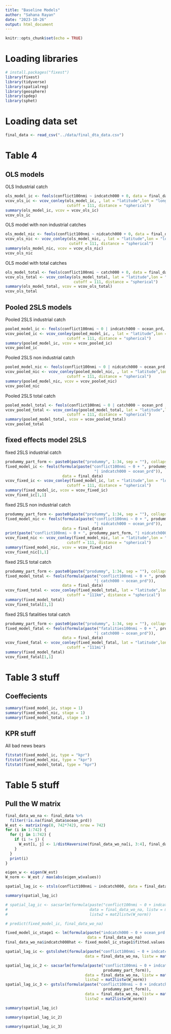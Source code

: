 ```yaml
---
title: "Baseline Models"
author: "Sahana Rayan"
date: "2023-10-26"
output: html_document
---
```


```r
knitr::opts_chunk$set(echo = TRUE)
```



# Loading libraries


```r
# install.packages("fixest")
library(fixest)
library(tidyverse)
library(spatialreg)
library(geosphere)
library(spdep)
library(sphet)
```

# Loading data set

```r
final_data <- read_csv("../data/final_dta_data.csv")
```

# Table 4

## OLS models
OLS Industrial catch
```r
ols_model_ic <- feols(conflict100nmi ~ indcatch000 + 0, data = final_data)
vcov_ols_ic <- vcov_conley(ols_model_ic, , lat = "latitude",lon = "longitude", 
                           cutoff = 111, distance = "spherical")
summary(ols_model_ic, vcov = vcov_ols_ic)
vcov_ols_ic
```

OLS model with non industrial catches

```r
ols_model_nic <- feols(conflict100nmi ~ nidcatch000 + 0, data = final_data)
vcov_ols_nic <- vcov_conley(ols_model_nic, , lat = "latitude",lon = "longitude", 
                            cutoff = 111, distance = "spherical")
summary(ols_model_nic, vcov = vcov_ols_nic)
vcov_ols_nic
```

OLS model with total catches

```r
ols_model_total <- feols(conflict100nmi ~ catch000 + 0, data = final_data)
vcov_ols_total <- vcov_conley(ols_model_total, lat = "latitude",lon = "longitude", 
                              cutoff = 111, distance = "spherical")
summary(ols_model_total, vcov = vcov_ols_total)
vcov_ols_total
```


## Pooled 2SLS models

Pooled 2SLS industrial catch
```r
pooled_model_ic <- feols(conflict100nmi ~ 0 | indcatch000 ~ ocean_prd, data = final_data)
vcov_pooled_ic <- vcov_conley(pooled_model_ic, , lat = "latitude",lon = "longitude", 
                           cutoff = 111, distance = "spherical")
summary(pooled_model_ic, vcov = vcov_pooled_ic)
vcov_pooled_ic
```

Pooled 2SLS non industrial catch
```r
pooled_model_nic <- feols(conflict100nmi ~ 0 | nidcatch000 ~ ocean_prd, data = final_data)
vcov_pooled_nic <- vcov_conley(pooled_model_nic, , lat = "latitude",lon = "longitude", 
                           cutoff = 111, distance = "spherical")
summary(pooled_model_nic, vcov = vcov_pooled_nic)
vcov_pooled_nic
```

Pooled 2SLS total catch
```r
pooled_model_total <- feols(conflict100nmi ~ 0 | catch000 ~ ocean_prd , data = final_data)
vcov_pooled_total <- vcov_conley(pooled_model_total, lat = "latitude",lon = "longitude", 
                           cutoff = 111, distance = "spherical")
summary(pooled_model_total, vcov = vcov_pooled_total)
vcov_pooled_total
```


## fixed effects model 2SLS


fixed  2SLS industrial catch
```r
prodummy_part_form <- paste0(paste("prodummy", 1:34, sep = ""), collapse= " + ")
fixed_model_ic <- feols(formula(paste("conflict100nmi ~ 0 + ", prodummy_part_form, 
                                       "| indcatch000 ~ ocean_prd")), 
                         data = final_data)
vcov_fixed_ic <- vcov_conley(fixed_model_ic, lat = "latitude",lon = "longitude", 
                           cutoff = 111, distance = "spherical")
summary(fixed_model_ic, vcov = vcov_fixed_ic)
vcov_fixed_ic[1,1]
```





fixed  2SLS non industrial catch
```r
prodummy_part_form <- paste0(paste("prodummy", 1:34, sep = ""), collapse= " + ")
fixed_model_nic <- feols(formula(paste("conflict100nmi ~ 0 + ", prodummy_part_form, 
                                       "| nidcatch000 ~ ocean_prd")), 
                         data = final_data)
print(paste("conflict100nmi ~ 0 + ", prodummy_part_form, "| nidcatch000 ~ ocean_prd"))
vcov_fixed_nic <- vcov_conley(fixed_model_nic, lat = "latitude",lon = "longitude", 
                           cutoff = 111, distance = "spherical")
summary(fixed_model_nic, vcov = vcov_fixed_nic)
vcov_fixed_nic[1,1]
```

fixed  2SLS total catch
```r
prodummy_part_form <- paste0(paste("prodummy", 1:34, sep = ""), collapse= " + ")
fixed_model_total <- feols(formula(paste("conflict100nmi ~ 0 + ", prodummy_part_form, 
                                       "| catch000 ~ ocean_prd")), 
                         data = final_data)
vcov_fixed_total <- vcov_conley(fixed_model_total, lat = "latitude",lon = "longitude", 
                           cutoff = "111km", distance = "spherical")
summary(fixed_model_total)
vcov_fixed_total[1,1]
```

fixed  2SLS fatalities total catch
```r
prodummy_part_form <- paste0(paste("prodummy", 1:34, sep = ""), collapse= " + ")
fixed_model_fatal <- feols(formula(paste("fatalities100nmi ~ 0 + ", prodummy_part_form, 
                                       "| catch000 ~ ocean_prd")), 
                         data = final_data)
vcov_fixed_fatal <- vcov_conley(fixed_model_fatal, lat = "latitude",lon = "longitude", 
                           cutoff = "111mi")
summary(fixed_model_fatal)
vcov_fixed_fatal[1,1]
```

# Table 3 stuff

## Coeffecients
```r
summary(fixed_model_ic, stage = 1)
summary(fixed_model_nic, stage = 1)
summary(fixed_model_total, stage = 1)
```


## KPR stuff
All bad news bears
```r
fitstat(fixed_model_ic, type = "kpr")
fitstat(fixed_model_nic, type = "kpr")
fitstat(fixed_model_total, type = "kpr")
```


# Table 5 stuff

## Pull the W matrix
```r
final_data_wo_na <- final_data %>% 
  filter(!is.na(final_data$ocean_prd))
W_est <- matrix(rep(0, 742*742), nrow = 742)
for (i in 1:742) {
  for (j in 1:742) {
    if (i != j) {
      W_est[i, j] <- 1/distHaversine(final_data_wo_na[i, 3:4], final_data_wo_na[j, 3:4], r = 3963)
    }
  }
  print(i)
}
```

```r
eigen_w <- eigen(W_est)
W_norm <- W_est / max(abs(eigen_w$values))
```



```r
spatial_lag_ic <- stsls(conflict100nmi ~ indcatch000, data = final_data_wo_na, listw = mat2listw(W_norm))
```



```r
summary(spatial_lag_ic)
```

```r
# spatial_lag_ic <- sacsarlm(formula(paste("conflict100nmi ~ 0 + indcatch000 + ", prodummy_part_form)),
#                                    data = final_data_wo_na, listw = mat2listw(W_norm),
#                                    listw2 = mat2listw(W_norm))

# predict(fixed_model_ic, final_data_wo_na)

fixed_model_ic_stage1 <- lm(formula(paste("indcatch000 ~ 0 + ocean_prd + ", prodummy_part_form)),
                                    data = final_data_wo_na)
final_data_wo_na$indcatch000hat <- fixed_model_ic_stage1$fitted.values
```

```r

spatial_lag_ic <- gstslshet(formula(paste("conflict100nmi ~ 0 + indcatch000hat + ", prodummy_part_form)),
                                   data = final_data_wo_na, listw = mat2listw(W_norm))

spatial_lag_ic_2 <- sacsarlm(formula(paste("conflict100nmi ~ 0 + indcatch000hat + ", 
                                           prodummy_part_form)),
                                   data = final_data_wo_na, listw = mat2listw(W_norm),
                                   listw2 = mat2listw(W_norm))
spatial_lag_ic_3 <- gstsls(formula(paste("conflict100nmi ~ 0 + indcatch000hat + ", 
                                           prodummy_part_form)),
                                   data = final_data_wo_na, listw = mat2listw(W_norm),
                                   listw2 = mat2listw(W_norm))
```

```r
summary(spatial_lag_ic)
```

```r
summary(spatial_lag_ic_2)
```

```r
summary(spatial_lag_ic_3)
```









